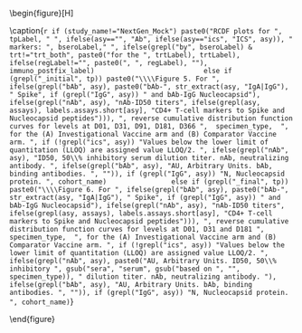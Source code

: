 \begin{figure}[H]
\center

\includegraphics[width=1\textwidth]{`r here("immuno_graphical", "output", attr(config,"config"), paste0("Marker_Rcdf_", ifelse(asy=="","", paste0(asy,"_")), gsub("_initial|_final", "", tp), "_", trt, "_", bsero, "_", reg, study_name, if (study_name == "NextGen_Mock") str_extract(tp, "_(initial|final)$"), ".pdf"))`}

\caption{`r if (study_name!="NextGen_Mock") paste0("RCDF plots for ", tpLabel, " ", ifelse(asy=="", "Ab", ifelse(asy=="ics", "ICS", asy)), " markers: ", bseroLabel," ", ifelse(grepl("by", bseroLabel) & trt!="trt_both", paste0("for the ", trtLabel), trtLabel), ifelse(regLabel!="", paste0(", ", regLabel), ""), immuno_postfix_label)                           else if (grepl("_initial", tp)) paste0("\\\\Figure 5. For ", ifelse(grepl("bAb", asy), paste0("bAb-", str_extract(asy, "IgA|IgG"), " Spike", if (grepl("IgG", asy)) " and bAb-IgG Nucleocapsid"), ifelse(grepl("nAb", asy), "nAb-ID50 titers", ifelse(grepl(asy, assays), labels.assays.short[asy], "CD4+ T-cell markers to Spike and Nucleocapsid peptides"))), ", reverse cumulative distribution function curves for levels at D01, D31, D91, D181, D366 ",  specimen_type,  ", for the (A) Investigational Vaccine arm and (B) Comparator Vaccine arm. ", if (!grepl("ics", asy)) "Values below the lower limit of quantitation (LLOQ) are assigned value LLOQ/2. ", ifelse(grepl("nAb", asy), "ID50, 50\\% inhibitory serum dilution titer. nAb, neutralizing antibody. ", ifelse(grepl("bAb", asy), "AU, Arbitrary Units. bAb, binding antibodies. ", "")), if (grepl("IgG", asy)) "N, Nucleocapsid protein. ", cohort_name)                else if (grepl("_final", tp)) paste0("\\\\Figure 6. For ", ifelse(grepl("bAb", asy), paste0("bAb-", str_extract(asy, "IgA|IgG"), " Spike", if (grepl("IgG", asy)) " and bAb-IgG Nucleocapsid"), ifelse(grepl("nAb", asy), "nAb-ID50 titers", ifelse(grepl(asy, assays), labels.assays.short[asy], "CD4+ T-cell markers to Spike and Nucleocapsid peptides"))), ", reverse cumulative distribution function curves for levels at D01, D31 and D181 ",  specimen_type,  ", for the (A) Investigational Vaccine arm and (B) Comparator Vaccine arm. ", if (!grepl("ics", asy)) "Values below the lower limit of quantitation (LLOQ) are assigned value LLOQ/2. ", ifelse(grepl("nAb", asy), paste0("AU, Arbitrary Units. ID50, 50\\% inhibitory ", gsub("sera", "serum", gsub("based on ", "", specimen_type)), " dilution titer. nAb, neutralizing antibody. "), ifelse(grepl("bAb", asy), "AU, Arbitrary Units. bAb, binding antibodies. ", "")), if (grepl("IgG", asy)) "N, Nucleocapsid protein. ", cohort_name)`}

\end{figure}

\hphantom{Random text to appease the latex god}
